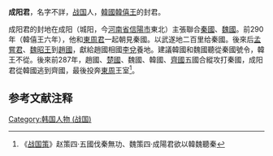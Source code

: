 '''成阳君'''，名字不詳，[[战国|战国]]人，[[韓國_(戰國)|韓國]][[韓僖王|韓僖王]]的封君。

成阳君的封地在成阳（城阳，今[[河南省|河南省]][[信陽市|信陽市]]東北）主張聯合[[秦國|秦國]]、[[魏國_(戰國)|魏國]]。前290年（韓僖王六年），他和[[東周君|東周君]]一起朝見秦國。以武遂地二百里给秦國。後來后[[孟嘗君|孟嘗君]]、[[魏昭王|魏昭王]]到[[趙國|趙國]]，獻給趙國相國[[李兌|李兌]]養地。建議韓國和魏國聽從秦國號令，韓王不從。後來前287年，趙國、[[楚國|楚國]]、魏國、韓國、[[齊國|齊國]]五國合縱攻打秦國，成阳君從韓國逃到齊國，最後投奔[[東周|東周]]王室<ref>《[[战国策|战国策]]》赵策四·五國伐秦無功、魏策四·成陽君欲以韓魏聽秦</ref>。
==参考文献注释==
{{Reflist}}
{{wikisource|戰國策/卷21|战国策·赵策四}}
{{wikisource|戰國策/卷25|战国策·魏策四}}
[[Category:韩国人物_(战国)|Category:韩国人物 (战国)]]